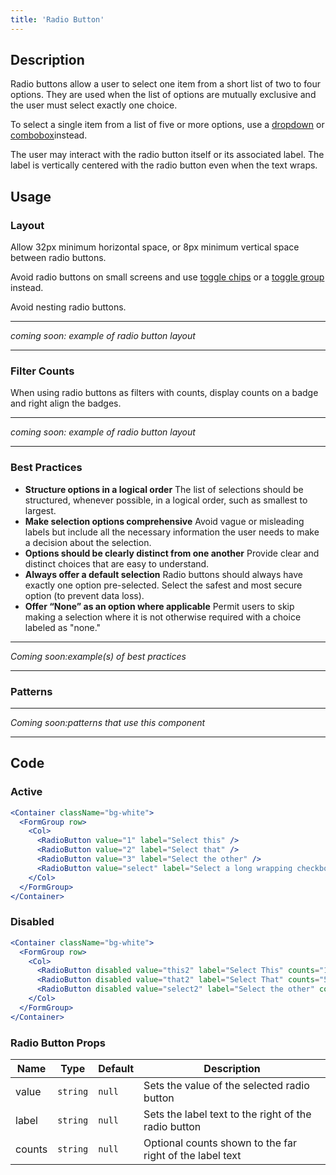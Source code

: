 ```yaml
---
title: 'Radio Button'
---
```


## Description

Radio buttons allow a user to select one item from a short list of two to four options. They are used when the list of options are mutually exclusive and the user must select exactly one choice. 

To select a single item from a list of five or more options, use a [dropdown](https://interstate-staging.awsgdmshednp.manheim.com/docs/components/selection-and-input-components/dropdown) or [combobox](https://interstate-staging.awsgdmshednp.manheim.com/docs/components/selection-and-input-components/combobox)instead. 

The user may interact with the radio button itself or its associated label. The label is vertically centered with the radio button even when the text wraps.  
## Usage 

### Layout 

Allow 32px minimum horizontal space, or 8px minimum vertical space between radio buttons. 

Avoid radio buttons on small screens and use [toggle chips](https://interstate-staging.awsgdmshednp.manheim.com/docs/components/notification-components/chip) or a [toggle group](https://interstate-staging.awsgdmshednp.manheim.com/docs/components/action-components/button-group) instead. 

Avoid nesting radio buttons. 
***
*coming soon: example of radio button layout*
***
### Filter Counts 

When using radio buttons as filters with counts, display counts on a badge and right align the badges. 

***
*coming soon: example of radio button layout*
***

### Best Practices 

- **Structure options in a logical order** The list of selections should be structured, whenever possible, in a logical order, such as smallest to largest.
- **Make selection options comprehensive** Avoid vague or misleading labels but include all the necessary information the user needs to make a decision about the selection. 
- **Options should be clearly distinct from one another** Provide clear and distinct choices that are easy to understand. 
- **Always offer a default selection** Radio buttons should always have exactly one option pre-selected. Select the safest and most secure option (to prevent data loss). 
- **Offer “None” as an option where applicable** Permit users to skip making a selection where it is not otherwise required with a choice labeled as "none."
***
*Coming soon:example(s) of best practices*
***

### Patterns 
***
*Coming soon:patterns that use this component*
***

## Code

### Active

```jsx dead
<Container className="bg-white">
  <FormGroup row>
    <Col>
      <RadioButton value="1" label="Select this" />
      <RadioButton value="2" label="Select that" />
      <RadioButton value="3" label="Select the other" />
      <RadioButton value="select" label="Select a long wrapping checkbox label" />
    </Col>
  </FormGroup>
</Container>
```

### Disabled

```jsx dead
<Container className="bg-white">
  <FormGroup row>
    <Col>
      <RadioButton disabled value="this2" label="Select This" counts="12,345" />
      <RadioButton disabled value="that2" label="Select That" counts="54,321" />
      <RadioButton disabled value="select2" label="Select the other" counts="1,234" />
    </Col>
  </FormGroup>
</Container>
```

### Radio Button Props

| Name        | Type       | Default                   | Description           
| ----------- | -----------| ------------------------- | ----------------------
| value       | `string`   | `null`                    | Sets the value of the selected radio button
| label       | `string`   | `null`                    | Sets the label text to the right of the radio button
| counts      | `string`   | `null`                    | Optional counts shown to the far right of the label text

